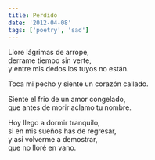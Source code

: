 ```yaml
---
title: Perdido
date: '2012-04-08'
tags: ['poetry', 'sad']
---
```


<div className="italic">
Llore lágrimas de arrope,<br/>
derrame tiempo sin verte,<br/>
y entre mis dedos los tuyos no están.<br/>

Toca mi pecho y siente un corazón callado.<br/> 

Siente el frio de un amor congelado,<br/>
que antes de morir aclamo tu nombre.<br/>  

Hoy llego a dormir tranquilo,<br/>
si en mis sueños has de regresar,<br/>
y así volverme a demostrar,<br/>
que no lloré en vano.<br/>
</div>